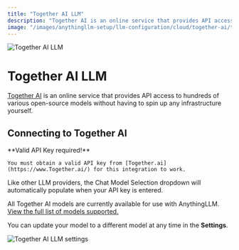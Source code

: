 ```yaml
---
title: "Together AI LLM"
description: "Together AI is an online service that provides API access to hundreds of various open-source models without having to spin up any infrastructure yourself."
image: "/images/anythingllm-setup/llm-configuration/cloud/together-ai/thumbnail.png"
---
```



<Image
  src="/images/anythingllm-setup/llm-configuration/cloud/together-ai/thumbnail.png" 
  height={1080} 
  width={1920} 
  quality={100}
  alt="Together AI LLM"
/>


# Together AI LLM

[Together AI](https://www.together.ai/) is an online service that provides API access to hundreds of various open-source models without having to spin up any infrastructure yourself.


## Connecting to Together AI

<Callout type="info" emoji="️💡">
  **Valid API Key required!**

    You must obtain a valid API key from [Together.ai](https://www.Together.ai/) for this integration to work.
</Callout>

Like other LLM providers, the Chat Model Selection dropdown will automatically populate when your API key is entered. 

All Together AI models are currently available for use with AnythingLLM. [View the full list of models supported.](https://docs.together.ai/docs/inference-models#chat-models)

You can update your model to a different model at any time in the **Settings**.

<Image
  src="/images/anythingllm-setup/llm-configuration/cloud/together-ai/togetherai-llm.png" 
  height={1080} 
  width={1920} 
  quality={100}
  alt="Together AI LLM settings"
/>
